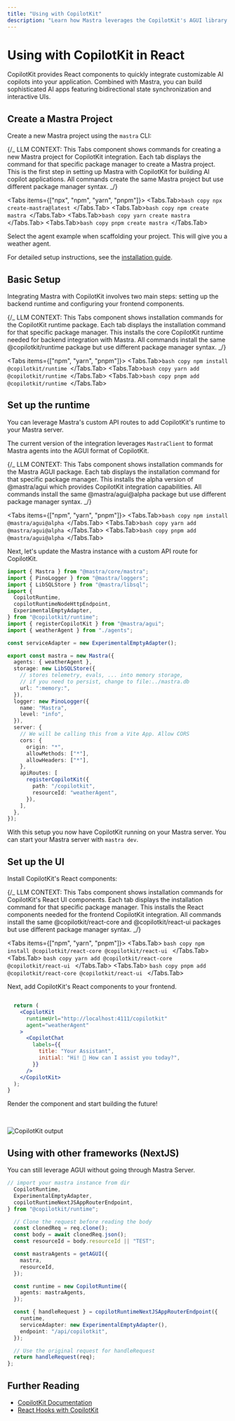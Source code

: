 ```yaml
---
title: "Using with CopilotKit"
description: "Learn how Mastra leverages the CopilotKit's AGUI library and how you can leverage it to build user experiences"
---
```



# Using with CopilotKit in React

CopilotKit provides React components to quickly integrate customizable AI copilots into your application.
Combined with Mastra, you can build sophisticated AI apps featuring bidirectional state synchronization and interactive UIs.

## Create a Mastra Project

Create a new Mastra project using the `mastra` CLI:

{/_
LLM CONTEXT: This Tabs component shows commands for creating a new Mastra project for CopilotKit integration.
Each tab displays the command for that specific package manager to create a Mastra project.
This is the first step in setting up Mastra with CopilotKit for building AI copilot applications.
All commands create the same Mastra project but use different package manager syntax.
_/}

<Tabs items={["npx", "npm", "yarn", "pnpm"]}>
  <Tabs.Tab>```bash copy npx create-mastra@latest ```</Tabs.Tab>
  <Tabs.Tab>```bash copy npm create mastra ```</Tabs.Tab>
  <Tabs.Tab>```bash copy yarn create mastra ```</Tabs.Tab>
  <Tabs.Tab>```bash copy pnpm create mastra ```</Tabs.Tab>
</Tabs>

Select the agent example when scaffolding your project. This will give you a weather agent.

For detailed setup instructions, see the [installation guide](/docs/getting-started/installation).

## Basic Setup

Integrating Mastra with CopilotKit involves two main steps: setting up the backend runtime and configuring your frontend components.

{/_
LLM CONTEXT: This Tabs component shows installation commands for the CopilotKit runtime package.
Each tab displays the installation command for that specific package manager.
This installs the core CopilotKit runtime needed for backend integration with Mastra.
All commands install the same @copilotkit/runtime package but use different package manager syntax.
_/}

<Tabs items={["npm", "yarn", "pnpm"]}>
  <Tabs.Tab>```bash copy npm install @copilotkit/runtime ```</Tabs.Tab>
  <Tabs.Tab>```bash copy yarn add @copilotkit/runtime ```</Tabs.Tab>
  <Tabs.Tab>```bash copy pnpm add @copilotkit/runtime ```</Tabs.Tab>
</Tabs>

## Set up the runtime

You can leverage Mastra's custom API routes to add CopilotKit's runtime to your Mastra server.

The current version of the integration leverages `MastraClient` to format Mastra agents into the AGUI format of CopilotKit.

{/_
LLM CONTEXT: This Tabs component shows installation commands for the Mastra AGUI package.
Each tab displays the installation command for that specific package manager.
This installs the alpha version of @mastra/agui which provides CopilotKit integration capabilities.
All commands install the same @mastra/agui@alpha package but use different package manager syntax.
_/}

<Tabs items={["npm", "yarn", "pnpm"]}>
  <Tabs.Tab>```bash copy npm install @mastra/agui@alpha ```</Tabs.Tab>
  <Tabs.Tab>```bash copy yarn add @mastra/agui@alpha ```</Tabs.Tab>
  <Tabs.Tab>```bash copy pnpm add @mastra/agui@alpha ```</Tabs.Tab>
</Tabs>

Next, let's update the Mastra instance with a custom API route for CopilotKit.

```typescript copy
import { Mastra } from "@mastra/core/mastra";
import { PinoLogger } from "@mastra/loggers";
import { LibSQLStore } from "@mastra/libsql";
import {
  CopilotRuntime,
  copilotRuntimeNodeHttpEndpoint,
  ExperimentalEmptyAdapter,
} from "@copilotkit/runtime";
import { registerCopilotKit } from "@mastra/agui";
import { weatherAgent } from "./agents";

const serviceAdapter = new ExperimentalEmptyAdapter();

export const mastra = new Mastra({
  agents: { weatherAgent },
  storage: new LibSQLStore({
    // stores telemetry, evals, ... into memory storage,
    // if you need to persist, change to file:../mastra.db
    url: ":memory:",
  }),
  logger: new PinoLogger({
    name: "Mastra",
    level: "info",
  }),
  server: {
    // We will be calling this from a Vite App. Allow CORS
    cors: {
      origin: "*",
      allowMethods: ["*"],
      allowHeaders: ["*"],
    },
    apiRoutes: [
      registerCopilotKit({
        path: "/copilotkit",
        resourceId: "weatherAgent",
      }),
    ],
  },
});
```

With this setup you now have CopilotKit running on your Mastra server. You can start your Mastra server with `mastra dev`.

## Set up the UI

Install CopilotKit's React components:

{/_
LLM CONTEXT: This Tabs component shows installation commands for CopilotKit's React UI components.
Each tab displays the installation command for that specific package manager.
This installs the React components needed for the frontend CopilotKit integration.
All commands install the same @copilotkit/react-core and @copilotkit/react-ui packages but use different package manager syntax.
_/}

<Tabs items={["npm", "yarn", "pnpm"]}>
  <Tabs.Tab>
    ```bash copy npm install @copilotkit/react-core @copilotkit/react-ui ```
  </Tabs.Tab>
  <Tabs.Tab>
    ```bash copy yarn add @copilotkit/react-core @copilotkit/react-ui ```
  </Tabs.Tab>
  <Tabs.Tab>
    ```bash copy pnpm add @copilotkit/react-core @copilotkit/react-ui ```
  </Tabs.Tab>
</Tabs>

Next, add CopilotKit's React components to your frontend.

```jsx copy

  return (
    <CopilotKit
      runtimeUrl="http://localhost:4111/copilotkit"
      agent="weatherAgent"
    >
      <CopilotChat
        labels={{
          title: "Your Assistant",
          initial: "Hi! 👋 How can I assist you today?",
        }}
      />
    </CopilotKit>
  );
}
```

Render the component and start building the future!

<br />

<Image
  className="rounded-lg"
  src="/image/copilotkit/cpkoutput.jpg"
  alt="CopilotKit output"
  width={700}
  height={700}
/>

## Using with other frameworks (NextJS)

You can still leverage AGUI without going through Mastra Server.

```typescript copy
// import your mastra instance from dir
  CopilotRuntime,
  ExperimentalEmptyAdapter,
  copilotRuntimeNextJSAppRouterEndpoint,
} from "@copilotkit/runtime";

  // Clone the request before reading the body
  const clonedReq = req.clone();
  const body = await clonedReq.json();
  const resourceId = body.resourceId || "TEST";

  const mastraAgents = getAGUI({
    mastra,
    resourceId,
  });

  const runtime = new CopilotRuntime({
    agents: mastraAgents,
  });

  const { handleRequest } = copilotRuntimeNextJSAppRouterEndpoint({
    runtime,
    serviceAdapter: new ExperimentalEmptyAdapter(),
    endpoint: "/api/copilotkit",
  });

  // Use the original request for handleRequest
  return handleRequest(req);
};
```

## Further Reading

- [CopilotKit Documentation](https://docs.copilotkit.ai)
- [React Hooks with CopilotKit](https://docs.copilotkit.ai/reference/hooks/useCoAgent)
